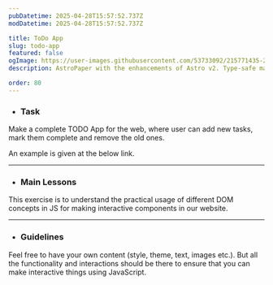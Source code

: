 ```yaml
---
pubDatetime: 2025-04-28T15:57:52.737Z
modDatetime: 2025-04-28T15:57:52.737Z

title: ToDo App
slug: todo-app
featured: false
ogImage: https://user-images.githubusercontent.com/53733092/215771435-25408246-2309-4f8b-a781-1f3d93bdf0ec.png
description: AstroPaper with the enhancements of Astro v2. Type-safe markdown contents, bug fixes and better dev experience etc.

order: 80
---
```



- ### Task

Make a complete TODO App for the web, where user can add new tasks, mark them complete and remove the old ones. 

An example is given at the below link. 

<LinkMd href="https://virtualvidhya.github.io/MiniProjects-JS/ToDoApp/" title="WebPage Preview" />

---

- ### Main Lessons

This exercise is to understand the practical usage of different DOM concepts in JS for making interactive components in our website.

---

- ### Guidelines

Feel free to have your own content (style, theme, text, images etc.). But all the functionality and interactions should be there to ensure that you can make interactive things using JavaScript.